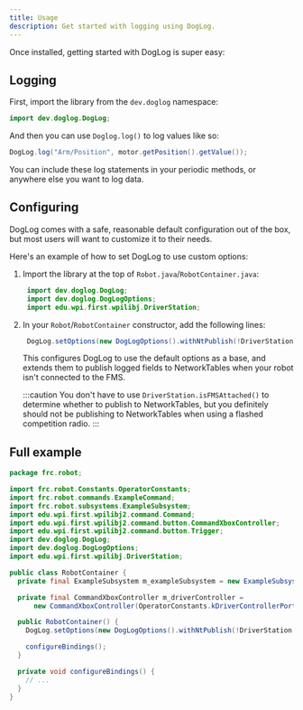 ```yaml
---
title: Usage
description: Get started with logging using DogLog.
---
```



Once installed, getting started with DogLog is super easy:

## Logging

First, import the library from the `dev.doglog` namespace:

```java
import dev.doglog.DogLog;
```

And then you can use `Doglog.log()` to log values like so:

```java
DogLog.log("Arm/Position", motor.getPosition().getValue());
```

You can include these log statements in your periodic methods, or anywhere else you want to log data.

## Configuring

DogLog comes with a safe, reasonable default configuration out of the box, but most users will want to customize it to their needs.

Here's an example of how to set DogLog to use custom options:

<Steps>

1. Import the library at the top of `Robot.java`/`RobotContainer.java`:

   ```java
    import dev.doglog.DogLog;
    import dev.doglog.DogLogOptions;
    import edu.wpi.first.wpilibj.DriverStation;
   ```

2. In your `Robot`/`RobotContainer` constructor, add the following lines:

   ```java
    DogLog.setOptions(new DogLogOptions().withNtPublish(!DriverStation.isFMSAttached()));
   ```

   This configures DogLog to use the default options as a base, and extends them to publish logged fields to NetworkTables when your robot isn't connected to the FMS.

   :::caution
   You don't have to use `DriverStation.isFMSAttached()` to determine whether to publish to NetworkTables, but you definitely should not be publishing to NetworkTables when using a flashed competition radio.
   :::

</Steps>

## Full example

```java {9-11,20} title="RobotContainer.java"
package frc.robot;

import frc.robot.Constants.OperatorConstants;
import frc.robot.commands.ExampleCommand;
import frc.robot.subsystems.ExampleSubsystem;
import edu.wpi.first.wpilibj2.command.Command;
import edu.wpi.first.wpilibj2.command.button.CommandXboxController;
import edu.wpi.first.wpilibj2.command.button.Trigger;
import dev.doglog.DogLog;
import dev.doglog.DogLogOptions;
import edu.wpi.first.wpilibj.DriverStation;

public class RobotContainer {
  private final ExampleSubsystem m_exampleSubsystem = new ExampleSubsystem();

  private final CommandXboxController m_driverController =
      new CommandXboxController(OperatorConstants.kDriverControllerPort);

  public RobotContainer() {
    DogLog.setOptions(new DogLogOptions().withNtPublish(!DriverStation.isFMSAttached()));

    configureBindings();
  }

  private void configureBindings() {
    // ...
  }
}
```
